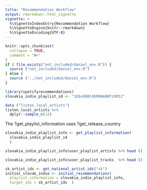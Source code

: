 ```yaml
---
title: "Recommendation Workflow"
output: rmarkdown::html_vignette
vignette: >
  %\VignetteIndexEntry{Recommendation Workflow}
  %\VignetteEngine{knitr::rmarkdown}
  %\VignetteEncoding{UTF-8}
---
```


```r
knitr::opts_chunk$set(
  collapse = TRUE,
  comment = "#>"
)
if ( file.exists("not_included/daniel_env.R")) {
  source ("not_included/daniel_env.R")
} else {
  source ("../not_included/daniel_env.R")
}

```

```r
library(spotifyrecommendations)
slovakia_indie_playlist_id <- "1E8vQ9Bt4bRKWm0NTzSMt2"
```


```r
data ("listen_local_artists")
listen_local_artists %>%
  dplyr::sample_n(12)
```

The ?get_playlist_information uses ?get_release_country

```r
slovakia_indie_playlist_info <- get_playlist_information(
  slovakia_indie_playlist_id
  )

slovakia_indie_playlist_info$user_playlist_artists %>% head ()

slovakia_indie_playlist_info$user_playlist_tracks  %>% head ()
```
```r
sk_artist_ids <- get_national_artist_ids("sk")
initial_slovak_indie <- initial_recommendations(
  playlist_information = slovakia_indie_playlist_info, 
  target_ids = sk_artist_ids  )
```


